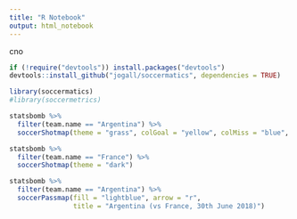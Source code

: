 ```yaml
---
title: "R Notebook"
output: html_notebook
---
```

cno
```r
if (!require("devtools")) install.packages("devtools")
devtools::install_github("jogall/soccermatics", dependencies = TRUE)

library(soccermatics)
#library(soccermetrics)
```

```r
statsbomb %>%
  filter(team.name == "Argentina") %>%
  soccerShotmap(theme = "grass", colGoal = "yellow", colMiss = "blue", legend = T)
```

```r
statsbomb %>%
  filter(team.name == "France") %>%
  soccerShotmap(theme = "dark")

```

```r
statsbomb %>%
  filter(team.name == "Argentina") %>%
  soccerPassmap(fill = "lightblue", arrow = "r",
                title = "Argentina (vs France, 30th June 2018)")
```

